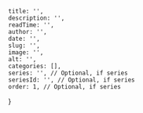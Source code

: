 
    title: '',
    description: '',
    readTime: '',
    author: '',
    date: '',
    slug: '',
    image: '',
    alt: '',
    categories: [],
    series: '', // Optional, if series
    seriesId: '', // Optional, if series
    order: 1, // Optional, if series
}
